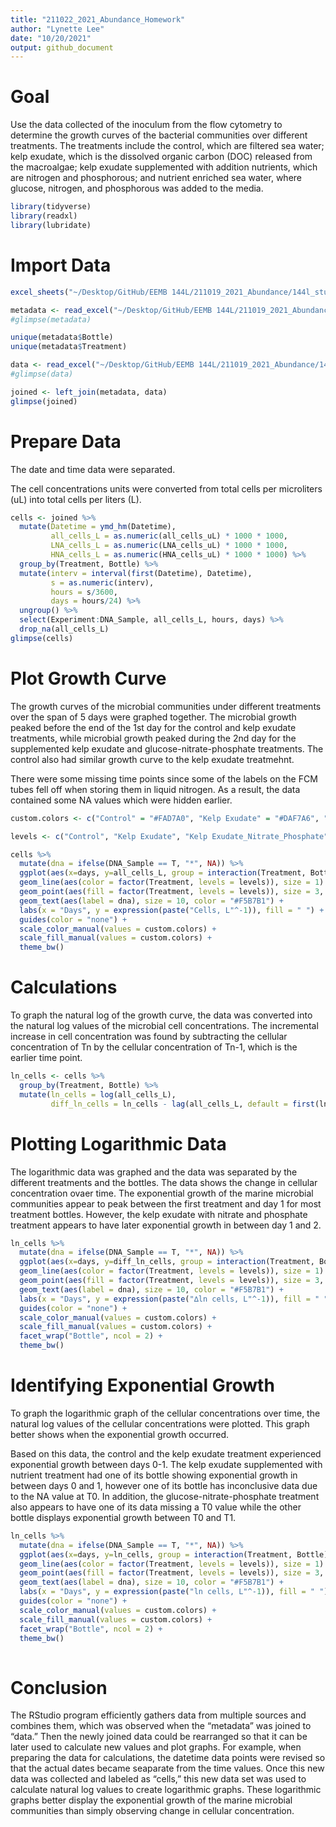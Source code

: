 ```yaml
---
title: "211022_2021_Abundance_Homework"
author: "Lynette Lee"
date: "10/20/2021"
output: github_document
---
```

# Goal

Use the data collected of the inoculum from the flow cytometry to determine the growth curves of the bacterial communities over different treatments. The treatments include the control, which are filtered sea water; kelp exudate, which is the dissolved organic carbon (DOC) released from the macroalgae; kelp exudate supplemented with addition nutrients, which are nitrogen and phosphorous; and nutrient enriched sea water, where glucose, nitrogen, and phosphorous was added to the media. 


```r
library(tidyverse)
library(readxl)
library(lubridate)
```

# Import Data

```r
excel_sheets("~/Desktop/GitHub/EEMB 144L/211019_2021_Abundance/144l_students_2021/Input_Data/week4/144L_2021_BactAbund.xlsx")

metadata <- read_excel("~/Desktop/GitHub/EEMB 144L/211019_2021_Abundance/144l_students_2021/Input_Data/week4/144L_2021_BactAbund.xlsx", sheet = "Metadata")
#glimpse(metadata)

unique(metadata$Bottle)
unique(metadata$Treatment)

data <- read_excel("~/Desktop/GitHub/EEMB 144L/211019_2021_Abundance/144l_students_2021/Input_Data/week4/144L_2021_BactAbund.xlsx", sheet = "Data")
#glimpse(data)

joined <- left_join(metadata, data)
glimpse(joined)
```

# Prepare Data

The date and time data were separated.

The cell concentrations units were converted from total cells per microliters (uL) into total cells per liters (L).

```r
cells <- joined %>%
  mutate(Datetime = ymd_hm(Datetime),
         all_cells_L = as.numeric(all_cells_uL) * 1000 * 1000,
         LNA_cells_L = as.numeric(LNA_cells_uL) * 1000 * 1000,
         HNA_cells_L = as.numeric(HNA_cells_uL) * 1000 * 1000) %>%
  group_by(Treatment, Bottle) %>%
  mutate(interv = interval(first(Datetime), Datetime),
         s = as.numeric(interv),
         hours = s/3600,
         days = hours/24) %>%
  ungroup() %>%
  select(Experiment:DNA_Sample, all_cells_L, hours, days) %>%
  drop_na(all_cells_L)
glimpse(cells)
```

# Plot Growth Curve

The growth curves of the microbial communities under different treatments over the span of 5 days were graphed together. The microbial growth peaked before the end of the 1st day for the control and kelp exudate treatments, while microbial growth peaked during the 2nd day for the supplemented kelp exudate and glucose-nitrate-phosphate treatments. The control also had similar growth curve to the kelp exudate treatmehnt. 

There were some missing time points since some of the labels on the FCM tubes fell off when storing them in liquid nitrogen. As a result, the data contained some NA values which were hidden earlier. 

```r
custom.colors <- c("Control" = "#FAD7A0", "Kelp Exudate" = "#DAF7A6", "Kelp Exudate_Nitrate_Phosphate" = "#A3E4D7", "Glucose_Nitrate_Phosphate" = "#D7BDE2")

levels <- c("Control", "Kelp Exudate", "Kelp Exudate_Nitrate_Phosphate", "Glucose_Nitrate_Phosphate")

cells %>%
  mutate(dna = ifelse(DNA_Sample == T, "*", NA)) %>%
  ggplot(aes(x=days, y=all_cells_L, group = interaction(Treatment, Bottle))) +
  geom_line(aes(color = factor(Treatment, levels = levels)), size = 1) + 
  geom_point(aes(fill = factor(Treatment, levels = levels)), size = 3, color = "black", shape = 21) +
  geom_text(aes(label = dna), size = 10, color = "#F5B7B1") + 
  labs(x = "Days", y = expression(paste("Cells, L"^-1)), fill = " ") +
  guides(color = "none") +
  scale_color_manual(values = custom.colors) +
  scale_fill_manual(values = custom.colors) +
  theme_bw()
```

# Calculations

To graph the natural log of the growth curve, the data was converted into the natural log values of the microbial cell concentrations. The incremental increase in cell concentration was found by subtracting the cellular concentration of Tn by the cellular concentration of Tn-1, which is the earlier time point.

```r
ln_cells <- cells %>%
  group_by(Treatment, Bottle) %>%
  mutate(ln_cells = log(all_cells_L),
         diff_ln_cells = ln_cells - lag(all_cells_L, default = first(ln_cells)))
```

# Plotting Logarithmic Data

The logarithmic data was graphed and the data was separated by the different treatments and the bottles. The data shows the change in cellular concentration ovaer time. The exponential growth of the marine microbial communities appear to peak between the first treatment and day 1 for most treatment bottles. However, the kelp exudate with nitrate and phosphate treatment appears to have later exponential growth in between day 1 and 2. 

```r
ln_cells %>%
  mutate(dna = ifelse(DNA_Sample == T, "*", NA)) %>%
  ggplot(aes(x=days, y=diff_ln_cells, group = interaction(Treatment, Bottle))) +
  geom_line(aes(color = factor(Treatment, levels = levels)), size = 1) +
  geom_point(aes(fill = factor(Treatment, levels = levels)), size = 3, color = "black", shape = 21) +
  geom_text(aes(label = dna), size = 10, color = "#F5B7B1") +
  labs(x = "Days", y = expression(paste("∆ln cells, L"^-1)), fill = " ") +
  guides(color = "none") +
  scale_color_manual(values = custom.colors) +
  scale_fill_manual(values = custom.colors) +
  facet_wrap("Bottle", ncol = 2) +
  theme_bw()
```

# Identifying Exponential Growth

To graph the logarithmic graph of the cellular concentrations over time, the natural log values of the cellular concentrations were plotted. This graph better shows when the exponential growth occurred. 

Based on this data, the control and the kelp exudate treatment experienced exponential growth between days 0-1. The kelp exudate supplemented with nutrient treatment had one of its bottle showing exponential growth in between days 0 and 1, however one of its bottle has inconclusive data due to the NA value at T0. In addition, the glucose-nitrate-phosphate treatment also appears to have one of its data missing a T0 value while the other bottle displays exponential growth between T0 and T1.

```r
ln_cells %>%
  mutate(dna = ifelse(DNA_Sample == T, "*", NA)) %>%
  ggplot(aes(x=days, y=ln_cells, group = interaction(Treatment, Bottle))) +
  geom_line(aes(color = factor(Treatment, levels = levels)), size = 1) +
  geom_point(aes(fill = factor(Treatment, levels = levels)), size = 3, color = "black", shape = 21) +
  geom_text(aes(label = dna), size = 10, color = "#F5B7B1") + 
  labs(x = "Days", y = expression(paste("ln cells, L"^-1)), fill = " ") +
  guides(color = "none") +
  scale_color_manual(values = custom.colors) +
  scale_fill_manual(values = custom.colors) +
  facet_wrap("Bottle", ncol = 2) +
  theme_bw()
  
```

# Conclusion

The RStudio program efficiently gathers data from multiple sources and combines them, which was observed when the "metadata" was joined to "data." Then the newly joined data could be rearranged so that it can be later used to calculate new values and plot graphs. For example, when preparing the data for calculations, the datetime data points were revised so that the actual dates became seaparate from the time values. Once this new data was collected and labeled as "cells," this new data set was used to calculate natural log values to create logarithmic graphs. These logarithmic graphs better display the exponential growth of the marine microbial communities than simply observing change in cellular concentration. 


